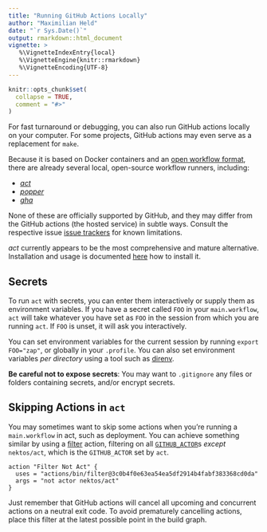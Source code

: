 ```yaml
---
title: "Running GitHub Actions Locally"
author: "Maximilian Held"
date: "`r Sys.Date()`"
output: rmarkdown::html_document
vignette: >
   %\VignetteIndexEntry{local}
   %\VignetteEngine{knitr::rmarkdown}
   %\VignetteEncoding{UTF-8}
---
```


```r
knitr::opts_chunk$set(
  collapse = TRUE,
  comment = "#>"
)
```

For fast turnaround or debugging, you can also run GitHub actions locally on your computer.
For some projects, GitHub actions may even serve as a replacement for `make`.

Because it is based on Docker containers and an [open workflow format](https://github.blog/2019-02-07-an-open-source-parser-for-github-actions/), there are already several local, open-source workflow runners, including:

- [*act*](https://github.com/nektos/act)
- [*popper*](https://github.com/systemslab/popper)
- [*gha*](https://github.com/tschoffelen/gha)

None of these are officially supported by GitHub, and they may differ from the GitHub actions (the hosted service) in subtle ways.
Consult the respective issue [issue trackers](https://github.com/nektos/act/issues) for known limitations.

*act* currently appears to be the most comprehensive and mature alternative.
Installation and usage is documented [here](https://github.com/nektos/act) how to install it.


## Secrets

To run `act` with secrets, you can enter them interactively or supply them as environment variables.
If you have a secret called `FOO` in your `main.workflow`, `act` will take whatever you have set as `FOO` in the session from which you are running `act`.
If `FOO` is unset, it will ask you interactively.

You can set environment variables for the current session by running `export FOO="zap"`, or globally in your `.profile`.
You can also set environment variables *per directory* using a tool such as [direnv](https://direnv.net/).

**Be careful not to expose secrets**:
You may want to `.gitignore` any files or folders containing secrets, and/or encrypt secrets.


## Skipping Actions in `act`

You may sometimes want to skip some actions when you're running a `main.workflow` in act, such as deployment.
You can achieve something similar by using a [filter](https://github.com/actions/bin/tree/master/filter) action, filtering on all [`GITHUB_ACTOR`](https://developer.github.com/actions/creating-github-actions/accessing-the-runtime-environment/#environment-variables)s *except* `nektos/act`, which is the `GITHUB_ACTOR` set by `act`.

```
action "Filter Not Act" {
  uses = "actions/bin/filter@3c0b4f0e63ea54ea5df2914b4fabf383368cd0da"
  args = "not actor nektos/act"
}
```

Just remember that GitHub actions will cancel all upcoming and concurrent actions on a neutral exit code.
To avoid prematurely cancelling actions, place this filter at the latest possible point in the build graph.
